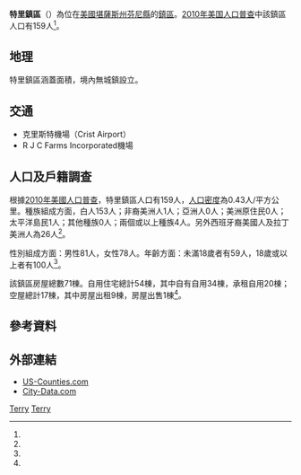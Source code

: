 {{noteTA
|G1=USState
}}
{{Infobox settlement
|official_name = 特里鎮區
|native_name = Terry Township
|settlement_type = 鎮區
|image_map = Map highlighting Terry Township, Finney County, Kansas.svg
|map_caption = 特里鎮區在芬尼縣的位置
|coordinates_display = inline,title
|coordinates_region = US-KS
|subdivision_type = [[世界政區索引|國家]]
|subdivision_name = [[美国|美国]]
|subdivision_type1 = [[美國行政區劃|州]]
|subdivision_name1 = [[堪薩斯州|堪薩斯州]]
|subdivision_type2 = [[堪萨斯州行政区划|縣]]
|subdivision_name2 = [[芬尼縣_(堪薩斯州)|芬尼縣]]
|area_total_km2 = 371.5
|area_land_km2 = 371.11
|area_water_km2 = 0.4
|area_total_sq_mi = 143.44
|area_land_sq_mi = 143.29
|area_water_sq_mi = 0.15
|area_water_percent = 0.11
|population_as_of = [[2010年美国人口普查|2010]]
|population_footnotes = <ref name=census>{{cite web|url=http://www.census.gov/geo/www/gazetteer/gazetteer2010.html|title=2010 Census Gazetteer Files|publisher=[[美国人口调查局|美国人口调查局]]|accessdate=2016-02-04|archive-url=https://web.archive.org/web/20121021075704/http://www.census.gov/geo/www/gazetteer/gazetteer2010.html|archive-date=2012-10-21|dead-url=yes}}</ref>
|population_total = 159
|population_density_km2 = auto
|elevation_footnotes = 
|elevation_m = 886
|elevation_ft = 2907
|latd = 38
|latm = 10
|lats = 40
|latNS = N
|longd = 100
|longm = 59
|longs = 37
|longEW = W
|blank_name = [[地名信息系统|GNIS]] feature ID
|blank_info = [http://geonames.usgs.gov/pls/gnispublic/f?p=gnispq:3:::NO::P3_FID:0471534 0471534]
|website = 
|footnotes = 
}}

'''特里鎮區'''（{{lang-en|'''Terry Township'''}}）為位在[[美國|美國]][[堪薩斯州|堪薩斯州]][[芬尼縣_(堪薩斯州)|芬尼縣]]的[[行政鎮區|鎮區]]。[[2010年美国人口普查|2010年美国人口普查]]中該鎮區人口有159人<ref name=census/>。

==地理==
特里鎮區涵蓋面積{{convert|371.5|km2|sqmi}}，境內無城鎮設立。

==交通==
*克里斯特機場（Crist Airport）
*R J C Farms Incorporated機場

==人口及戶籍調查==
根據[[2010年美國人口普查|2010年美國人口普查]]，特里鎮區人口有159人，[[人口密度|人口密度]]為0.43人/平方公里。種族組成方面，白人153人；非裔美洲人1人；亞洲人0人；美洲原住民0人；太平洋島民1人；其他種族0人；兩個或以上種族4人。另外西班牙裔美國人及拉丁美洲人為26人<ref name=census/>。

性別組成方面：男性81人，女性78人。年齡方面：未滿18歲者有59人，18歲或以上者有100人<ref name=census/>。

該鎮區房屋總數71棟。自用住宅總計54棟，其中自有自用34棟，承租自用20棟；空屋總計17棟，其中房屋出租9棟，房屋出售1棟<ref name=census/>。

==參考資料==
{{reflist}}

==外部連結==
* [https://web.archive.org/web/20080723112151/http://www.us-counties.com/localgov/kansas.html US-Counties.com]
* [http://www.city-data.com/township/Terry-Finney-KS.html City-Data.com] {{Wayback|url=http://www.city-data.com/township/Terry-Finney-KS.html |date=20121022113824 }}

{{芬尼縣 (堪薩斯州)}}

[[Category:芬尼縣鎮區_(堪薩斯州)|Terry]]
[[Category:堪薩斯州鎮區|Terry]]